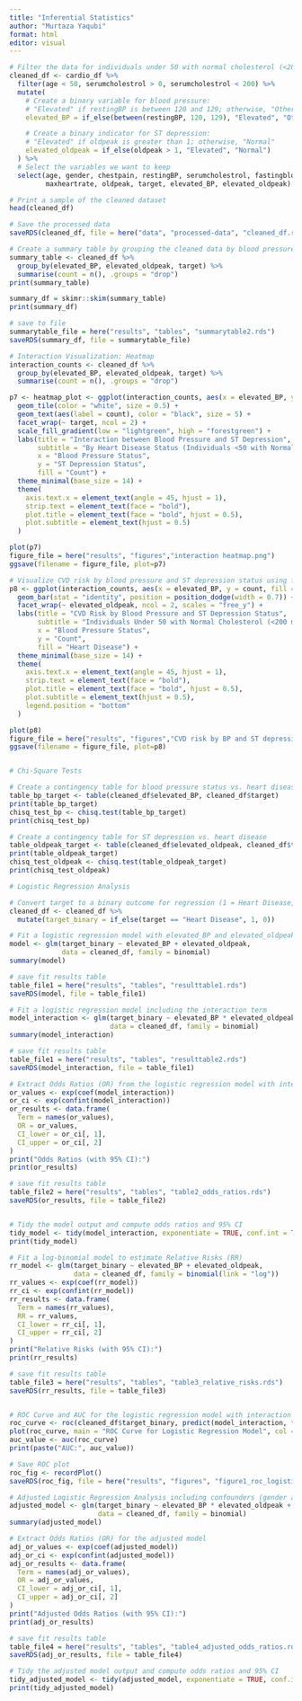 ```yaml
---
title: "Inferential Statistics"
author: "Murtaza Yaqubi"
format: html
editor: visual
---
```


```r
# Filter the data for individuals under 50 with normal cholesterol (<200 mg/dL) and create risk indicator variables for elevated blood pressure and ST depression.
cleaned_df <- cardio_df %>%
  filter(age < 50, serumcholestrol > 0, serumcholestrol < 200) %>%  
  mutate(
    # Create a binary variable for blood pressure:
    # "Elevated" if restingBP is between 120 and 129; otherwise, "Otherwise"
    elevated_BP = if_else(between(restingBP, 120, 129), "Elevated", "Otherwise"),

    # Create a binary indicator for ST depression:
    # "Elevated" if oldpeak is greater than 1; otherwise, "Normal"
    elevated_oldpeak = if_else(oldpeak > 1, "Elevated", "Normal")
  ) %>% 
  # Select the variables we want to keep
  select(age, gender, chestpain, restingBP, serumcholestrol, fastingbloodsugar, 
         maxheartrate, oldpeak, target, elevated_BP, elevated_oldpeak)

# Print a sample of the cleaned dataset
head(cleaned_df)

# Save the processed data
saveRDS(cleaned_df, file = here("data", "processed-data", "cleaned_df.rds"))

# Create a summary table by grouping the cleaned data by blood pressure status, ST depression status, and heart disease (target)
summary_table <- cleaned_df %>%
  group_by(elevated_BP, elevated_oldpeak, target) %>%
  summarise(count = n(), .groups = "drop")
print(summary_table)

summary_df = skimr::skim(summary_table)
print(summary_df)

# save to file
summarytable_file = here("results", "tables", "summarytable2.rds")
saveRDS(summary_df, file = summarytable_file)

# Interaction Visualization: Heatmap
interaction_counts <- cleaned_df %>%
  group_by(elevated_BP, elevated_oldpeak, target) %>%
  summarise(count = n(), .groups = "drop")

p7 <- heatmap_plot <- ggplot(interaction_counts, aes(x = elevated_BP, y = elevated_oldpeak, fill = count)) +
  geom_tile(color = "white", size = 0.5) +
  geom_text(aes(label = count), color = "black", size = 5) +
  facet_wrap(~ target, ncol = 2) +
  scale_fill_gradient(low = "lightgreen", high = "forestgreen") +
  labs(title = "Interaction between Blood Pressure and ST Depression",
       subtitle = "By Heart Disease Status (Individuals <50 with Normal Cholesterol)",
       x = "Blood Pressure Status",
       y = "ST Depression Status",
       fill = "Count") +
  theme_minimal(base_size = 14) +
  theme(
    axis.text.x = element_text(angle = 45, hjust = 1),
    strip.text = element_text(face = "bold"),
    plot.title = element_text(face = "bold", hjust = 0.5),
    plot.subtitle = element_text(hjust = 0.5)
  )

plot(p7)
figure_file = here("results", "figures","interaction heatmap.png")
ggsave(filename = figure_file, plot=p7)

# Visualize CVD risk by blood pressure and ST depression status using faceted grouped Bar Chart
p8 <- ggplot(interaction_counts, aes(x = elevated_BP, y = count, fill = target)) +
  geom_bar(stat = "identity", position = position_dodge(width = 0.7)) +
  facet_wrap(~ elevated_oldpeak, ncol = 2, scales = "free_y") +
  labs(title = "CVD Risk by Blood Pressure and ST Depression Status",
       subtitle = "Individuals Under 50 with Normal Cholesterol (<200 mg/dL)",
       x = "Blood Pressure Status",
       y = "Count",
       fill = "Heart Disease") +
  theme_minimal(base_size = 14) +
  theme(
    axis.text.x = element_text(angle = 45, hjust = 1),
    strip.text = element_text(face = "bold"),
    plot.title = element_text(face = "bold", hjust = 0.5),
    plot.subtitle = element_text(hjust = 0.5),
    legend.position = "bottom"
  )

plot(p8)
figure_file = here("results", "figures","CVD risk by BP and ST depression.png")
ggsave(filename = figure_file, plot=p8)


# Chi-Square Tests

# Create a contingency table for blood pressure status vs. heart disease
table_bp_target <- table(cleaned_df$elevated_BP, cleaned_df$target)
print(table_bp_target)
chisq_test_bp <- chisq.test(table_bp_target)
print(chisq_test_bp)

# Create a contingency table for ST depression vs. heart disease
table_oldpeak_target <- table(cleaned_df$elevated_oldpeak, cleaned_df$target)
print(table_oldpeak_target)
chisq_test_oldpeak <- chisq.test(table_oldpeak_target)
print(chisq_test_oldpeak)

# Logistic Regression Analysis

# Convert target to a binary outcome for regression (1 = Heart Disease, 0 = No Heart Disease)
cleaned_df <- cleaned_df %>%
  mutate(target_binary = if_else(target == "Heart Disease", 1, 0))

# Fit a logistic regression model with elevated_BP and elevated_oldpeak as predictors
model <- glm(target_binary ~ elevated_BP + elevated_oldpeak, 
             data = cleaned_df, family = binomial)
summary(model)

# save fit results table  
table_file1 = here("results", "tables", "resulttable1.rds")
saveRDS(model, file = table_file1)

# Fit a logistic regression model including the interaction term
model_interaction <- glm(target_binary ~ elevated_BP * elevated_oldpeak, 
                         data = cleaned_df, family = binomial)
summary(model_interaction)

# save fit results table  
table_file1 = here("results", "tables", "resulttable2.rds")
saveRDS(model_interaction, file = table_file1)

# Extract Odds Ratios (OR) from the logistic regression model with interaction
or_values <- exp(coef(model_interaction))
or_ci <- exp(confint(model_interaction))
or_results <- data.frame(
  Term = names(or_values),
  OR = or_values,
  CI_lower = or_ci[, 1],
  CI_upper = or_ci[, 2]
)
print("Odds Ratios (with 95% CI):")
print(or_results)

# save fit results table  
table_file2 = here("results", "tables", "table2_odds_ratios.rds")
saveRDS(or_results, file = table_file2)


# Tidy the model output and compute odds ratios and 95% CI
tidy_model <- tidy(model_interaction, exponentiate = TRUE, conf.int = TRUE)
print(tidy_model)

# Fit a log-binomial model to estimate Relative Risks (RR)
rr_model <- glm(target_binary ~ elevated_BP + elevated_oldpeak, 
                data = cleaned_df, family = binomial(link = "log"))
rr_values <- exp(coef(rr_model))
rr_ci <- exp(confint(rr_model))
rr_results <- data.frame(
  Term = names(rr_values),
  RR = rr_values,
  CI_lower = rr_ci[, 1],
  CI_upper = rr_ci[, 2]
)
print("Relative Risks (with 95% CI):")
print(rr_results)

# save fit results table  
table_file3 = here("results", "tables", "table3_relative_risks.rds")
saveRDS(rr_results, file = table_file3)


# ROC Curve and AUC for the logistic regression model with interaction
roc_curve <- roc(cleaned_df$target_binary, predict(model_interaction, type = "response"))
plot(roc_curve, main = "ROC Curve for Logistic Regression Model", col = "blue", lwd = 2)
auc_value <- auc(roc_curve)
print(paste("AUC:", auc_value))

# Save ROC plot
roc_fig <- recordPlot()
saveRDS(roc_fig, file = here("results", "figures", "figure1_roc_logistic_model.rds"))

# Adjusted Logistic Regression Analysis including confounders (gender and fasting blood sugar)
adjusted_model <- glm(target_binary ~ elevated_BP * elevated_oldpeak + gender + fastingbloodsugar, 
                      data = cleaned_df, family = binomial)
summary(adjusted_model)

# Extract Odds Ratios (OR) for the adjusted model
adj_or_values <- exp(coef(adjusted_model))
adj_or_ci <- exp(confint(adjusted_model))
adj_or_results <- data.frame(
  Term = names(adj_or_values),
  OR = adj_or_values,
  CI_lower = adj_or_ci[, 1],
  CI_upper = adj_or_ci[, 2]
)
print("Adjusted Odds Ratios (with 95% CI):")
print(adj_or_results)

# save fit results table  
table_file4 = here("results", "tables", "table4_adjusted_odds_ratios.rds")
saveRDS(adj_or_results, file = table_file4)

# Tidy the adjusted model output and compute odds ratios and 95% CI
tidy_adjusted_model <- tidy(adjusted_model, exponentiate = TRUE, conf.int = TRUE)
print(tidy_adjusted_model)
```
